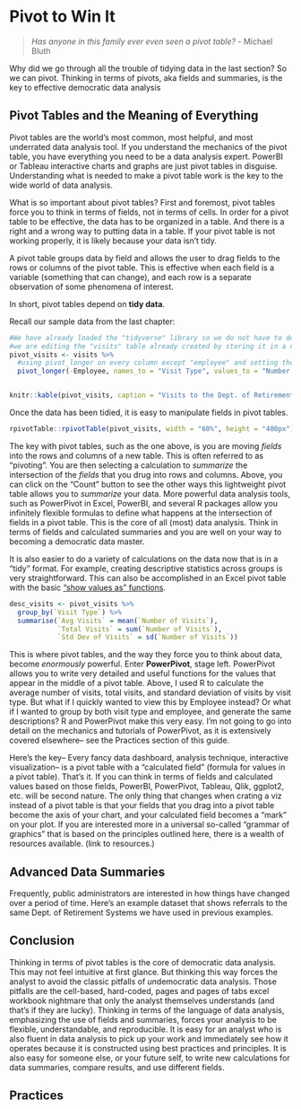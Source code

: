 # Pivot to Win It

> *Has anyone in this family ever even seen a pivot table?* - Michael Bluth


Why did we go through all the trouble of tidying data in the last section? So we can pivot. Thinking in terms of pivots, aka fields and summaries, is the key to effective democratic data analysis

## Pivot Tables and the Meaning of Everything
Pivot tables are the world's most common, most helpful, and most underrated data analysis tool. If you understand the mechanics of the pivot table, you have everything you need to be a data analysis expert. PowerBI or Tableau interactive charts and graphs are just pivot tables in disguise. Understanding what is needed to make a pivot table work is the key to the wide world of data analysis. 

What is so important about pivot tables? First and foremost, pivot tables force you to think in terms of fields, not in terms of cells. In order for a pivot table to be effective, the data has to be organized in a table. And there is a right and a wrong way to putting data in a table. If your pivot table is not working properly, it is likely because your data isn't tidy. 

A pivot table groups data by field and allows the user to drag fields to the rows or columns of the pivot table. This is effective when each field is a variable (something that can change), and each row is a separate observation of some phenomena of interest. 

In short, pivot tables depend on **tidy data**. 

Recall our sample data from the last chapter:

```r
#We have already loaded the "tidyverse" library so we do not have to do it again
#we are editing the "visits" table already created by storing it in a new table pivot_visits
pivot_visits <- visits %>% 
  #using pivot_longer on every column except "employee" and setting the name of the new columns
  pivot_longer(-Employee, names_to = "Visit Type", values_to = "Number of Visits") 


knitr::kable(pivot_visits, caption = "Visits to the Dept. of Retirement Services in a given month")
```

Once the data has been tidied, it is easy to manipulate fields in pivot tables. 

```r
rpivotTable::rpivotTable(pivot_visits, width = "60%", height = "400px")
```

The key with pivot tables, such as the one above, is you are moving *fields* into the rows and columns of a new table. This is often referred to as "pivoting". You are then selecting a calculation to *summarize* the intersection of the *fields* that you drug into rows and columns. Above, you can click on the "Count" button to see the other ways this lightweight pivot table allows you to *summarize* your data. More powerful data analysis tools, such as PowerPivot in Excel, PowerBI, and several R packages allow you infinitely flexible formulas to define what happens at the intersection of fields in a pivot table. This is the core of all (most) data analysis. Think in terms of fields and calculated summaries and you are well on your way to becoming a democratic data master. 

It is  also easier to do a variety of calculations on the data now that is in a "tidy" format. For example, creating descriptive statistics across groups is very straightforward. This can also be accomplished in an Excel pivot table with the basic ["show values as" functions](https://support.microsoft.com/en-gb/office/show-different-calculations-in-pivottable-value-fields-014d2777-baaf-480b-a32b-98431f48bfec).

```r
desc_visits <- pivot_visits %>% 
  group_by(`Visit Type`) %>% 
  summarise(`Avg Visits` = mean(`Number of Visits`),
            `Total Visits` = sum(`Number of Visits`),
            `Std Dev of Visits` = sd(`Number of Visits`))

```

This is where pivot tables, and the way they force you to think about data, become *enormously* powerful. Enter **PowerPivot**, stage left. PowerPivot allows you to write very detailed and useful functions for the values that appear in the middle of a pivot table. Above, I used R to calculate the average number of visits, total visits, and standard deviation of visits by visit type. But what if I quickly wanted to view this by Employee instead? Or what if I wanted to group by both visit type and employee, and generate the same descriptions? R and PowerPivot make this very easy. I'm not going to go into detail on the mechanics and tutorials of PowerPivot, as it is extensively covered elsewhere-- see the Practices section of this guide. 

Here's the key-- Every fancy data dashboard, analysis technique, interactive visualization-- is a pivot table with a "calculated field" (formula for values in a pivot table). That's it. If you can think in terms of fields and calculated values based on those fields, PowerBI, PowerPivot, Tableau, Qlik, ggplot2, etc. will be second nature. The only thing that changes when crating a viz instead of a pivot table is that your fields that you drag into a pivot table become the axis of your chart, and your calculated field becomes a "mark" on your plot. If  you are interested more in a universal so-called "grammar of graphics" that is based on the principles outlined here, there is a wealth of resources available. (link to resources.)

## Advanced Data Summaries
Frequently, public administrators are interested in how things have changed over a period of time. Here's an example dataset that shows referrals to the same Dept. of Retirement Systems we have used in previous examples. 

## Conclusion
Thinking in terms of pivot tables is the core of democratic data analysis. This may not feel intuitive at first glance. But thinking this way forces the analyst to avoid the classic pitfalls of *un*democratic data analysis. Those pitfalls are the cell-based, hard-coded, pages and pages of tabs excel workbook nightmare that only the analyst themselves understands (and that's if they are lucky). Thinking in terms of the language of data analysis, emphasizing the use of fields and summaries, forces your analysis to be flexible, understandable, and reproducible. It is easy for an analyst who is also fluent in data analysis to pick up your work and immediately see how it operates because it is constructed using best practices and principles. It is also easy for someone else, or your future self, to write new calculations for data summaries, compare results, and use different fields.


## Practices

